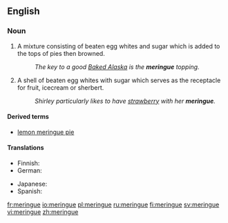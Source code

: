 ==English==

===Noun===
{{en-noun|s|-}}

# A mixture consisting of beaten egg whites and sugar which is added to the tops of pies then browned.
#: ''The key to a good [[Baked Alaska]] is the '''meringue''' topping.''
# A shell of beaten egg whites with sugar which serves as the receptacle for fruit, icecream or sherbert.
#: ''Shirley particularly likes to have [[strawberry]] with her '''meringue'''.''

====Derived terms====
*[[lemon meringue pie]]

====Translations====
{{trans-top|}}
* Finnish: {{t-|fi|marenki}}
* German: {{t|de|Baiser|n}}
{{trans-mid}}
* Japanese: {{t-|ja|メレンゲ|tr=merenge|sc=Jpan}} 
* Spanish: {{t-|es|merengue}}
{{trans-bottom}}

[[fr:meringue]]
[[io:meringue]]
[[pl:meringue]]
[[ru:meringue]]
[[fi:meringue]]
[[sv:meringue]]
[[vi:meringue]]
[[zh:meringue]]